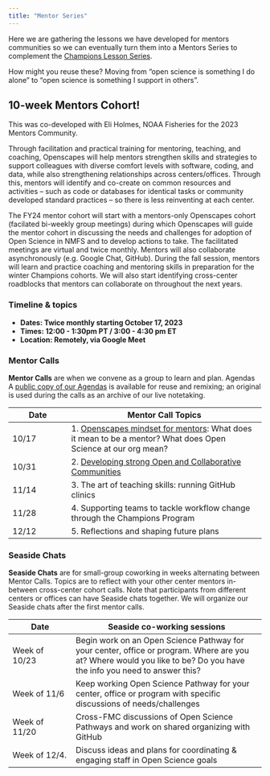 ```yaml
---
title: "Mentor Series"
---
```


Here we are gathering the lessons we have developed for mentors communities so we can eventually turn them into a Mentors Series to complement the [Champions Lesson Series](https://openscapes.github.io/series/).

How might you reuse these? Moving from “open science is something I
do alone” to “open science is something I support in others”.

## 10-week Mentors Cohort!

This was co-developed with Eli Holmes, NOAA Fisheries for the 2023 Mentors Community.

Through facilitation and practical training for mentoring, teaching, and coaching, Openscapes will help mentors strengthen skills and strategies to support colleagues with diverse comfort levels with software, coding, and data, while also strengthening relationships across centers/offices. Through this, mentors will identify and co-create on common resources and activities – such as code or databases for identical tasks or community developed standard practices – so there is less reinventing at each center.

The FY24 mentor cohort will start with a mentors-only Openscapes cohort (facilated bi-weekly group meetings) during which Openscapes will guide the mentor cohort in discussing the needs and challenges for adoption of Open Science in NMFS and to develop actions to take. The facilitated meetings are virtual and twice monthly. Mentors will also collaborate asynchronously (e.g. Google Chat, GitHub). During the fall session, mentors will learn and practice coaching and mentoring skills in preparation for the winter Champions cohorts. We will also start identifying cross-center roadblocks that mentors can collaborate on throughout the next years.

### Timeline & topics {#sec-timeline}

-   **Dates: Twice monthly starting October 17, 2023**
-   **Times: 12:00 - 1:30pm PT / 3:00 - 4:30 pm ET**
-   **Location: Remotely, via Google Meet**

### Mentor Calls

**Mentor Calls** are when we convene as a group to learn and plan. Agendas A [public copy of our Agendas](https://docs.google.com/document/d/16F5nt0TNfU66OakTBmuyrZkASv9vKDMGkXjb_eJY_78/edit?tab=t.0) is available for reuse and remixing; an original is used during the calls as an archive of our live notetaking.

| Date | Mentor Call Topics |
|-----------------|-------------------------------------------------------|
| 10/17 | 1\. [Openscapes mindset for mentors](https://docs.google.com/presentation/d/1EGXrIRzTptY3gcTlG20I7oW5oCzdIS9DB255AHjJ77U/edit#slide=id.p): What does it mean to be a mentor? What does Open Science at our org mean? |
| 10/31 | 2\. [Developing strong Open and Collaborative Communities](https://docs.google.com/presentation/d/1rQ7N51AQl-A73SZnvRuPv2QJobIinvksKjIriQn0YNM/edit#slide=id.p) |
| 11/14 | 3\. The art of teaching skills: running GitHub clinics |
| 11/28 | 4\. Supporting teams to tackle workflow change through the Champions Program |
| 12/12 | 5\. Reflections and shaping future plans |

### Seaside Chats

**Seaside Chats** are for small-group coworking in weeks alternating between Mentor Calls. Topics are to reflect with your other center mentors in-between cross-center cohort calls. Note that participants from different centers or offices can have Seaside chats together. We will organize our Seaside chats after the first mentor calls.

| Date | Seaside co-working sessions |
|------------------|------------------------------------------------------|
| Week of 10/23 | Begin work on an Open Science Pathway for your center, office or program. Where are you at? Where would you like to be? Do you have the info you need to answer this? |
| Week of 11/6 | Keep working Open Science Pathway for your center, office or program with specific discussions of needs/challenges |
| Week of 11/20 | Cross-FMC discussions of Open Science Pathways and work on shared organizing with GitHub |
| Week of 12/4. | Discuss ideas and plans for coordinating & engaging staff in Open Science goals |
